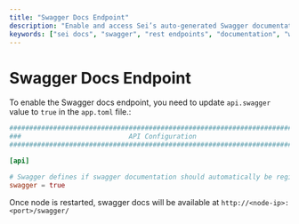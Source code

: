 ```yaml
---
title: "Swagger Docs Endpoint"
description: "Enable and access Sei’s auto-generated Swagger documentation to explore available REST endpoints."
keywords: ["sei docs", "swagger", "rest endpoints", "documentation", "web3 docs"]
---
```


# Swagger Docs Endpoint

To enable the Swagger docs endpoint, you need to update `api.swagger` value to `true` in the `app.toml` file.:

```toml
###############################################################################
###                           API Configuration                             ###
###############################################################################

[api]

# Swagger defines if swagger documentation should automatically be registered.
swagger = true
```

Once node is restarted, swagger docs will be available at `http://<node-ip>:<port>/swagger/`

